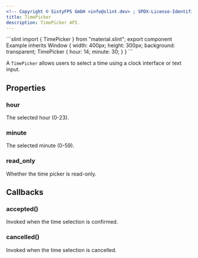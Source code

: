 ```yaml
---
<!-- Copyright © SixtyFPS GmbH <info@slint.dev> ; SPDX-License-Identifier: MIT -->
title: TimePicker
description: TimePicker API.
---
```



<CodeSnippetMD imagePath="" imageWidth="0" imageHeight="0" imageAlt="">
```slint
import { TimePicker } from "material.slint";
export component Example inherits Window {
    width: 400px;
    height: 300px;
    background: transparent;
    TimePicker {
        hour: 14;
        minute: 30;
    }
}
```
</CodeSnippetMD>

A `TimePicker` allows users to select a time using a clock interface or text input.

## Properties

### hour
<SlintProperty propName="hour" typeName="int" propertyVisibility="in-out">
The selected hour (0-23).
</SlintProperty>

### minute
<SlintProperty propName="minute" typeName="int" propertyVisibility="in-out">
The selected minute (0-59).
</SlintProperty>

### read_only
<SlintProperty propName="read_only" typeName="bool">
Whether the time picker is read-only.
</SlintProperty>

## Callbacks

### accepted()
Invoked when the time selection is confirmed.

### cancelled()
Invoked when the time selection is cancelled.
